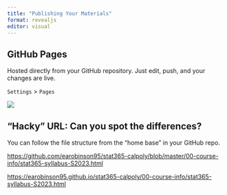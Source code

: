 ```yaml
---
title: "Publishing Your Materials"
format: revealjs
editor: visual
---
```


## GitHub Pages

<!-- Hacky method for creating website to link course materials -->

Hosted directly from your GitHub repository. Just edit, push, and your changes are live.

`Settings` > `Pages`

![](images/github-pages-hacky.JPG)

## "Hacky" URL: Can you spot the differences?

You can follow the file structure from the "home base" in your GitHub repo.

<https://github.com/earobinson95/stat365-calpoly/blob/master/00-course-info/stat365-syllabus-S2023.html>

<https://earobinson95.github.io/stat365-calpoly/00-course-info/stat365-syllabus-S2023.html>

<!-- Creating a Quarto website -->

<!-- Layout -->

<!-- Methods of publishing -->
